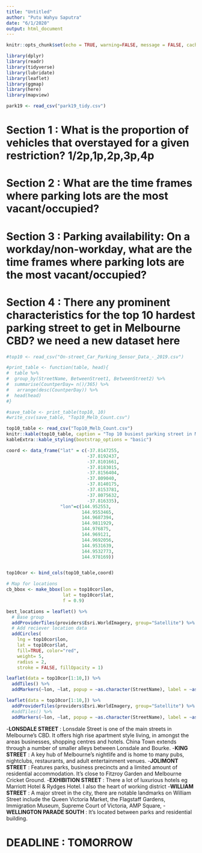 ---
title: "Untitled"
author: "Putu Wahyu Saputra"
date: "6/1/2020"
output: html_document
---

```{r setup, include=FALSE}
knitr::opts_chunk$set(echo = TRUE, warning=FALSE, message = FALSE, cache=TRUE)
```

```{r libraries}
library(dplyr)
library(readr)
library(tidyverse)
library(lubridate)
library(leaflet)
library(ggmap)
library(here)
library(mapview)
```

```{r read}
park19 <- read_csv("park19_tidy.csv")
```

# Section 1 : What is the proportion of vehicles that overstayed for a given restriction? 1/2p,1p,2p,3p,4p

# Section 2 : What are the time frames where parking lots are the most vacant/occupied?

# Section 3 : Parking availability: On a workday/non-workday, what are the time frames where parking lots are the most vacant/occupied? 

# Section 4 : There any prominent characteristics for the top 10 hardest parking street to get in Melbourne CBD?  **we need a new dataset here**
```{r}
#top10 <- read_csv("On-street_Car_Parking_Sensor_Data_-_2019.csv") 

#print_table <- function(table, head){
#  table %>%
#  group_by(StreetName, BetweenStreet1, BetweenStreet2) %>%
#  summarise(CountperDay= n()/365) %>%
#   arrange(desc(CountperDay)) %>%
#  head(head)
#}

#save_table <- print_table(top10, 10)
#write_csv(save_table, "Top10_Melb_Count.csv")

top10_table <- read_csv("Top10_Melb_Count.csv")
knitr::kable(top10_table, caption = "Top 10 busiest parking street in Melbourne") %>%
kableExtra::kable_styling(bootstrap_options = "basic")

```

```{r bincol}
coord <- data_frame("lat" = c(-37.8147255,
                              -37.8192437,
                              -37.8101661,
                              -37.8183015,
                              -37.8156404,
                              -37.809040,
                              -37.8140175,
                              -37.8153781,
                              -37.8075632,
                              -37.816335),
                    "lon"=c(144.952553,
                            144.9553465,
                            144.9687394,
                            144.9811929,
                            144.976875,
                            144.969121,
                            144.9692056,
                            144.9531639,
                            144.9532773,
                            144.978169))


top10cor <- bind_cols(top10_table,coord)
```

```{r leaflet_map}
# Map for locations
cb_bbox <- make_bbox(lon = top10cor$lon,
                     lat = top10cor$lat,
                     f = 0.9)  

best_locations = leaflet() %>%
  # Base group
  addProviderTiles(providers$Esri.WorldImagery, group="Satellite") %>%
  # Add reciever location data
  addCircles(
    lng = top10cor$lon,
    lat = top10cor$lat, 
    fill=TRUE, color="red",
    weight= 5,
    radius = 2,
    stroke = FALSE, fillOpacity = 1)
```

```{r leaflet_markers}
leaflet(data = top10cor[1:10,]) %>%
  addTiles() %>%
  addMarkers(~lon, ~lat, popup = ~as.character(StreetName), label = ~as.character(StreetName))
```

```{r leaflet_markersSatllite}
leaflet(data = top10cor[1:10,]) %>%
  addProviderTiles(providers$Esri.WorldImagery, group="Satellite") %>%
  #addTiles() %>%
  addMarkers(~lon, ~lat, popup = ~as.character(StreetName), label = ~as.character(StreetName))
```
-**LONSDALE STREET**	: Lonsdale Street is one of the main streets in Melbourne's CBD. It offers high rise apartment style living, in amongst the areas businesses, shopping centres and hotels. China Town extends through a number of smaller alleys between Lonsdale and Bourke.
-**KING STREET**	 : A key hub of Melbourne's nightlife and is home to many pubs, nightclubs, restaurants, and adult entertainment venues.
-**JOLIMONT STREET**	: Features parks, business precincts and a limited amount of residential accommodation. It's close to Fitzroy Garden and Melbourne Cricket Ground.
-**EXHIBITION STREET**	: There a lot of luxurious hotels eg Marriott Hotel & Rydges Hotel. I also the heart of working district
-**WILLIAM STREET**	: A major street in the city, there are notable landmarks on William Street include the Queen Victoria Market, the Flagstaff Gardens, Immigration Museum, Supreme Court of Victoria, AMP Square,
-**WELLINGTON PARADE SOUTH** : It's located between parks and residential building.

# DEADLINE : TOMORROW
